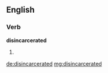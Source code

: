 ==English==

===Verb===
'''disincarcerated'''

# {{past of|[[disincarcerate]]}}

[[de:disincarcerated]]
[[mg:disincarcerated]]